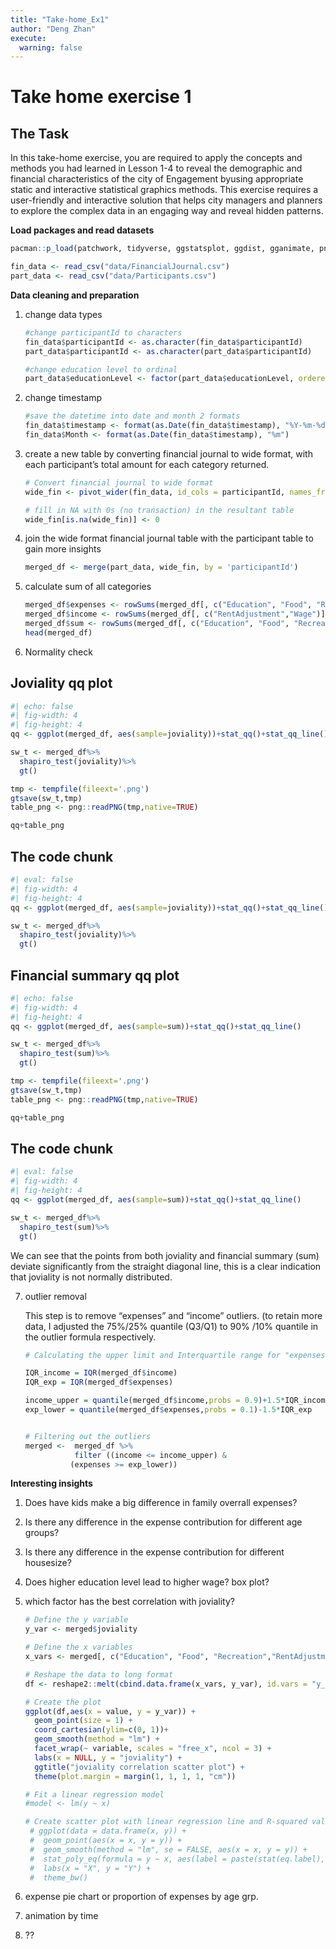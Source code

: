 ```yaml
---
title: "Take-home_Ex1"
author: "Deng Zhan"
execute: 
  warning: false
---
```


# **Take home exercise 1**

## **The Task**

In this take-home exercise, you are required to apply the concepts and methods you had learned in Lesson 1-4 to reveal the demographic and financial characteristics of the city of Engagement byusing appropriate static and interactive statistical graphics methods. This exercise requires a user-friendly and interactive solution that helps city managers and planners to explore the complex data in an engaging way and reveal hidden patterns.

**Load packages and read datasets**

```r
pacman::p_load(patchwork, tidyverse, ggstatsplot, ggdist, gganimate, png, gt,plotly, ggstatsplot, ggside, parameters,rstatix,reshape2, gridExtra,ggpmisc)
```

```r
fin_data <- read_csv("data/FinancialJournal.csv")
part_data <- read_csv("data/Participants.csv")
```

**Data cleaning and preparation**

1.  change data types

    ```r
    #change participantId to characters
    fin_data$participantId <- as.character(fin_data$participantId)
    part_data$participantId <- as.character(part_data$participantId)

    #change education level to ordinal
    part_data$educationLevel <- factor(part_data$educationLevel, ordered=TRUE, levels=c("Low", "HighSchoolOrCollege", "Bachelors","Graduate"))

    ```

2.  change timestamp

    ```r
    #save the datetime into date and month 2 formats
    fin_data$timestamp <- format(as.Date(fin_data$timestamp), "%Y-%m-%d")
    fin_data$Month <- format(as.Date(fin_data$timestamp), "%m")
    ```

3.  create a new table by converting financial journal to wide format, with each participant's total amount for each category returned.

    ```r
    # Convert financial journal to wide format
    wide_fin <- pivot_wider(fin_data, id_cols = participantId, names_from = category, values_from = amount, values_fn = sum)

    # fill in NA with 0s (no transaction) in the resultant table
    wide_fin[is.na(wide_fin)] <- 0
    ```

4.  join the wide format financial journal table with the participant table to gain more insights

    ```r
    merged_df <- merge(part_data, wide_fin, by = 'participantId')
    ```

5.  calculate sum of all categories

    ```r
    merged_df$expenses <- rowSums(merged_df[, c("Education", "Food", "Recreation","Shelter")])
    merged_df$income <- rowSums(merged_df[, c("RentAdjustment","Wage")])
    merged_df$sum <- rowSums(merged_df[, c("Education", "Food", "Recreation","RentAdjustment","Shelter","Wage")])
    head(merged_df)
    ```

6.  Normality check

::: panel-tabset
## Joviality qq plot

```r
#| echo: false 
#| fig-width: 4
#| fig-height: 4
qq <- ggplot(merged_df, aes(sample=joviality))+stat_qq()+stat_qq_line()

sw_t <- merged_df%>% 
  shapiro_test(joviality)%>% 
  gt()

tmp <- tempfile(fileext='.png')
gtsave(sw_t,tmp)
table_png <- png::readPNG(tmp,native=TRUE)

qq+table_png
```

## The code chunk

```r
#| eval: false
#| fig-width: 4
#| fig-height: 4
qq <- ggplot(merged_df, aes(sample=joviality))+stat_qq()+stat_qq_line()

sw_t <- merged_df%>% 
  shapiro_test(joviality)%>% 
  gt()
```
:::

::: panel-tabset
## Financial summary qq plot

```r
#| echo: false 
#| fig-width: 4
#| fig-height: 4
qq <- ggplot(merged_df, aes(sample=sum))+stat_qq()+stat_qq_line()

sw_t <- merged_df%>% 
  shapiro_test(sum)%>% 
  gt()

tmp <- tempfile(fileext='.png')
gtsave(sw_t,tmp)
table_png <- png::readPNG(tmp,native=TRUE)

qq+table_png
```

## The code chunk

```r
#| eval: false
#| fig-width: 4
#| fig-height: 4
qq <- ggplot(merged_df, aes(sample=sum))+stat_qq()+stat_qq_line()

sw_t <- merged_df%>% 
  shapiro_test(sum)%>% 
  gt()
```
:::

We can see that the points from both joviality and financial summary (sum) deviate significantly from the straight diagonal line, this is a clear indication that joviality is not normally distributed.

7.  outlier removal

    This step is to remove "expenses" and "income" outliers. (to retain more data, I adjusted the 75%/25% quantile (Q3/Q1) to 90% /10% quantile in the outlier formula respectively.

    ```r
    # Calculating the upper limit and Interquartile range for "expenses" and "income"

    IQR_income = IQR(merged_df$income)
    IQR_exp = IQR(merged_df$expenses)

    income_upper = quantile(merged_df$income,probs = 0.9)+1.5*IQR_income
    exp_lower = quantile(merged_df$expenses,probs = 0.1)-1.5*IQR_exp


    # Filtering out the outliers
    merged <-  merged_df %>%
               filter ((income <= income_upper) &
              (expenses >= exp_lower))
    ```

**Interesting insights**

1.  Does have kids make a big difference in family overrall expenses?

2.  Is there any difference in the expense contribution for different age groups?

3.  Is there any difference in the expense contribution for different housesize?

4.  Does higher education level lead to higher wage? box plot?

5.  which factor has the best correlation with joviality?

    ```r
    # Define the y variable
    y_var <- merged$joviality

    # Define the x variables
    x_vars <- merged[, c("Education", "Food", "Recreation","RentAdjustment","Shelter","Wage")]

    # Reshape the data to long format
    df <- reshape2::melt(cbind.data.frame(x_vars, y_var), id.vars = "y_var")

    # Create the plot
    ggplot(df,aes(x = value, y = y_var)) +
      geom_point(size = 1) +
      coord_cartesian(ylim=c(0, 1))+
      geom_smooth(method = "lm") +
      facet_wrap(~ variable, scales = "free_x", ncol = 3) +
      labs(x = NULL, y = "joviality") +
      ggtitle("joviality correlation scatter plot") +
      theme(plot.margin = margin(1, 1, 1, 1, "cm"))

    # Fit a linear regression model
    #model <- lm(y ~ x)

    # Create scatter plot with linear regression line and R-squared value
     # ggplot(data = data.frame(x, y)) +
     #  geom_point(aes(x = x, y = y)) +
     #  geom_smooth(method = "lm", se = FALSE, aes(x = x, y = y)) +
     #  stat_poly_eq(formula = y ~ x, aes(label = paste(stat(eq.label), stat(rr.label), sep = "*\", \"*"))) +
     #  labs(x = "X", y = "Y") +
     #  theme_bw()

    ```

6.  expense pie chart or proportion of expenses by age grp.

7.  animation by time

8.  ??
